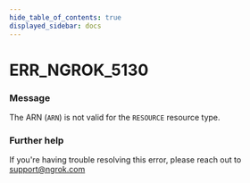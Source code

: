 ```yaml
---
hide_table_of_contents: true
displayed_sidebar: docs
---
```



# ERR_NGROK_5130

### Message

The ARN (`ARN`) is not valid for the `RESOURCE` resource type.

<ErrorDetails error="err_ngrok_5130" />

### Further help

If you're having trouble resolving this error, please reach out to [support@ngrok.com](mailto:support@ngrok.com?subject=Help%20with%20ERR_NGROK_5130)

